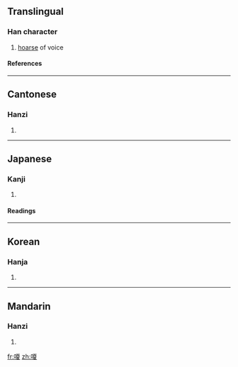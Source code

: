 ==Translingual==
===Han character===
{{Han char|rn=30|rad=口|as=10|sn=13|four=6104<sub>7</sub>|canj=口一山水 (RMUE)}}
# [[hoarse]] of voice
====References====
{{Han ref|kx=0201.340|dkj=04047|dj=0424.260|hdz=10666.090|uh=55C4|ud=21956|bh=DCD3|bd=56531}}
----
==Cantonese==
===Hanzi===
{{yue-hanzi|jyut=|y=a2, sa3}}
# {{defn|Cantonese}}
----
==Japanese==
===Kanji===
{{ja-kanji|grade=|rs=口10}}
# {{defn|Japanese}} 
====Readings====
{{ja-readings|on=[[さ]] (sa)|kun=[[かれる]] (kareru)}}
----
==Korean==
===Hanja===
{{ko-hanja|hangeul=[[사]], [[애]]|rv=sa, ae|mr=sa, ae}}
# {{defn|Korean}}
----
==Mandarin==
===Hanzi===
{{cmn-hanzi|pin=[[á]] ([[a2]]), [[shà]] ([[sha4]])|wg=a<sup>2</sup>, sha<sup>4</sup>}}
# {{defn|Mandarin}}

[[fr:嗄]]
[[zh:嗄]]